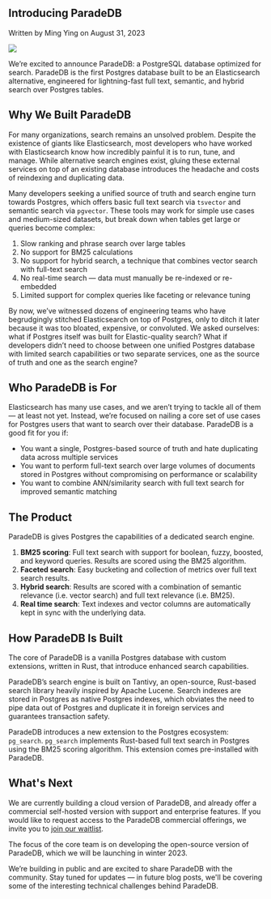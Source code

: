 
## Introducing ParadeDB

<p className="relative bottom-2">Written by Ming Ying on August 31, 2023</p>

<Image src={SplashImage} className="rounded-xl" />

We’re excited to announce ParadeDB: a PostgreSQL database optimized for search.
ParadeDB is the first Postgres database built to be an Elasticsearch alternative, engineered for lightning-fast full
text, semantic, and hybrid search over Postgres tables.

## Why We Built ParadeDB

For many organizations, search remains an unsolved problem. Despite the existence of giants like Elasticsearch, most developers who have worked with Elasticsearch know how incredibly painful it is to run, tune, and manage. While alternative search engines exist, gluing these external services on top of an existing database introduces the headache and costs of reindexing and duplicating data.

Many developers seeking a unified source of truth and search engine turn towards Postgres, which offers basic full text search via `tsvector` and semantic search via `pgvector`. These tools may work for simple use cases and medium-sized datasets, but break down when tables get large or queries become complex:

1. Slow ranking and phrase search over large tables
2. No support for BM25 calculations
3. No support for hybrid search, a technique that combines vector search with full-text search
4. No real-time search — data must manually be re-indexed or re-embedded
5. Limited support for complex queries like faceting or relevance tuning

By now, we’ve witnessed dozens of engineering teams who have begrudgingly stitched Elasticsearch on top of Postgres,
only to ditch it later because it was too bloated, expensive, or convoluted. We asked ourselves: what if Postgres
itself was built for Elastic-quality search? What if developers didn’t need to choose between one unified Postgres database
with limited search capabilities or two separate services, one as the source of truth and one as the search engine?

## Who ParadeDB is For

Elasticsearch has many use cases, and we aren’t trying to tackle all of them — at least not yet. Instead, we’re focused
on nailing a core set of use cases for Postgres users that want to search over their database. ParadeDB is a good fit
for you if:

- You want a single, Postgres-based source of truth and hate duplicating data across multiple services
- You want to perform full-text search over large volumes of documents stored in Postgres without compromising on performance or scalability
- You want to combine ANN/similarity search with full text search for improved semantic matching

## The Product

ParadeDB is gives Postgres the capabilities of a dedicated search engine.

1. **BM25 scoring**: Full text search with support for boolean, fuzzy, boosted, and keyword queries. Results are scored using the BM25 algorithm.
2. **Faceted search**: Easy bucketing and collection of metrics over full text search results.
3. **Hybrid search**: Results are scored with a combination of semantic relevance (i.e. vector search) and full text relevance (i.e. BM25).
4. **Real time search**: Text indexes and vector columns are automatically kept in sync with the underlying data.

## How ParadeDB Is Built

The core of ParadeDB is a vanilla Postgres database with custom extensions, written in Rust, that introduce enhanced search
capabilities.

ParadeDB’s search engine is built on Tantivy, an open-source, Rust-based search library heavily inspired by Apache Lucene.
Search indexes are stored in Postgres as native Postgres indexes, which obviates the need to pipe data out of Postgres
and duplicate it in foreign services and guarantees transaction safety.

ParadeDB introduces a new extension to the Postgres ecosystem: `pg_search`. `pg_search` implements
Rust-based full text search in Postgres using the BM25 scoring algorithm. This extension comes pre-installed
with ParadeDB.

## What's Next

We are currently building a cloud version of ParadeDB, and already offer a commercial self-hosted version with
support and enterprise features. If you would like to request access to the ParadeDB commercial offerings, we invite you to
[join our waitlist](https://form.typeform.com/to/jHkLmIzx).

The focus of the core team is on developing the open-source version of ParadeDB, which we will be launching in winter 2023.

We’re building in public and are excited to share ParadeDB with the community. Stay tuned for updates — in future blog
posts, we'll be covering some of the interesting technical challenges behind ParadeDB.
